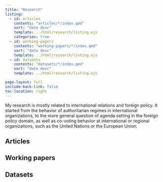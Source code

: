 ```yaml
---
title: "Research"
listing:
  - id: articles
    contents: "articles/*/index.qmd"
    sort: "date desc"
    template: ../html/research/listing.ejs
    categories: true
  - id: working-papers
    contents: "working-papers/*/index.qmd"
    sort: "date desc"
    template: ../html/research/listing.ejs
  - id: datasets
    contents: "datasets/*/index.qmd"
    sort: "date desc"
    template: ../html/research/listing.ejs

page-layout: full
include-back-link: false
toc-location: right
---
```


My research is mostly related to international relations and foreign policy. It started from the behavior of authoritarian regimes in international organizations, to the more general question of agenda setting in the foreign policy domain, as well as co-voting behavior at international or regional organizations, such as the United Nations or the European Union. 

## Articles

:::{#articles}
:::


## Working papers

:::{#working-papers}
:::


## Datasets

:::{#datasets}
:::

